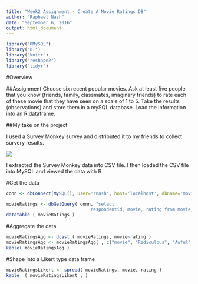 ```yaml
---
title: "Week2 Assignment - Create A Movie Ratings DB"
author: "Raphael Nash"
date: "September 6, 2016"
output: html_document
---
```



```r

library("RMySQL")
library("DT")
library("knitr")
library("reshape2")
library("tidyr")
```

#Overview

##Assignment
Choose six recent popular movies.  Ask at least five people that you know (friends, family, classmates, imaginary friends) to rate each of these movie that they have seen on a scale of 1 to 5.  Take the results (observations) and store them in a mySQL database.  Load the information into an R dataframe.

##My take on the project

I used a Survey Monkey survey and distributed it to my friends to collect survery results.  

![](Survey.png)

I extracted the Survey Monkey data into CSV file. I then loaded the CSV file into MySQL and viewed the data with R

#Get the data 

```r

conn <- dbConnect(MySQL(), user='rnash', host='localhost', dbname='movies')

movieRatings <- dbGetQuery( conn, "select 
                                respondentid, movie, rating from movie_ratings" ) 
datatable ( movieRatings ) 

```

#Aggregate the data

```r


movieRatingsAgg <- dcast ( movieRatings, movie~rating )
movieRatingsAgg <- movieRatingsAgg[ , c("movie", "Ridiculous", "Awful", "Bad", "ehh", "Average", "Good", "Very Good", "Excellent", "Amazing")]
kable( movieRatingsAgg )
```

#Shape into a Likert type data frame

```r
movieRatingsLikert <- spread( movieRatings, movie, rating )
kable  ( movieRatingsLikert , ) 

```
